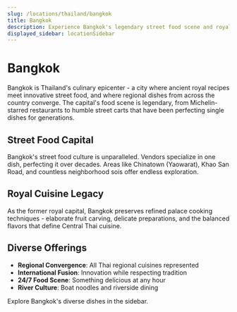 ```yaml
---
slug: /locations/thailand/bangkok
title: Bangkok
description: Experience Bangkok's legendary street food scene and royal Thai cuisine in Thailand's vibrant capital
displayed_sidebar: locationSidebar
---
```


# Bangkok

Bangkok is Thailand's culinary epicenter - a city where ancient royal recipes meet innovative street food, and where regional dishes from across the country converge. The capital's food scene is legendary, from Michelin-starred restaurants to humble street carts that have been perfecting single dishes for generations.

## Street Food Capital

Bangkok's street food culture is unparalleled. Vendors specialize in one dish, perfecting it over decades. Areas like Chinatown (Yaowarat), Khao San Road, and countless neighborhood sois offer endless exploration.

## Royal Cuisine Legacy

As the former royal capital, Bangkok preserves refined palace cooking techniques - elaborate fruit carving, delicate preparations, and the balanced flavors that define Central Thai cuisine.

## Diverse Offerings

- **Regional Convergence**: All Thai regional cuisines represented
- **International Fusion**: Innovation while respecting tradition
- **24/7 Food Scene**: Something delicious at any hour
- **River Culture**: Boat noodles and riverside dining

Explore Bangkok's diverse dishes in the sidebar.

